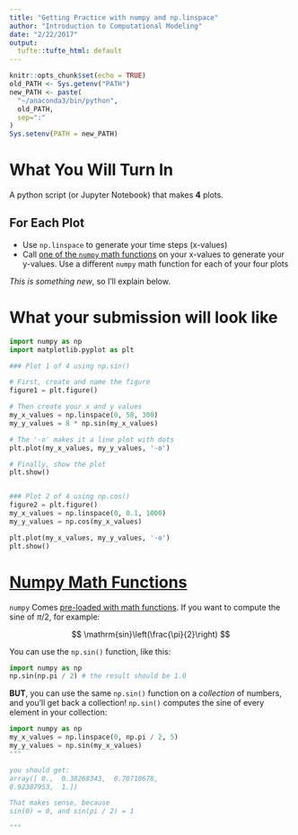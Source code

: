 ```yaml
---
title: "Getting Practice with numpy and np.linspace"
author: "Introduction to Computational Modeling"
date: "2/22/2017"
output: 
  tufte::tufte_html: default
---
```


```r
knitr::opts_chunk$set(echo = TRUE)
old_PATH <- Sys.getenv("PATH")
new_PATH <- paste(
  "~/anaconda3/bin/python",
  old_PATH,
  sep=":"
)
Sys.setenv(PATH = new_PATH)
```

# What You Will Turn In

A python script (or Jupyter Notebook) that makes **4** plots.

## For Each Plot

- Use `np.linspace` to generate your time steps (x-values)
- Call [one of the `numpy` math functions][1] on your x-values to generate your y-values. Use a different `numpy` math function for each of your four plots

*This is something new*, so I'll explain below.

# What your submission will look like

```python
import numpy as np
import matplotlib.pyplot as plt

### Plot 1 of 4 using np.sin()

# First, create and name the figure
figure1 = plt.figure()

# Then create your x and y values
my_x_values = np.linspace(0, 58, 300)
my_y_values = 8 * np.sin(my_x_values)

# The '-o' makes it a line plot with dots
plt.plot(my_x_values, my_y_values, '-o')

# Finally, show the plot
plt.show()


### Plot 2 of 4 using np.cos()
figure2 = plt.figure()
my_x_values = np.linspace(0, 0.1, 1000)
my_y_values = np.cos(my_x_values)

plt.plot(my_x_values, my_y_values, '-o')
plt.show()
```

# [Numpy Math Functions][1]

`numpy` Comes [pre-loaded with math functions][1]. If you want to compute the sine of $\pi/2$, for example:

$$ \mathrm{sin}\left(\frac{\pi}{2}\right) $$

You can use the `np.sin()` function, like this:

```python
import numpy as np
np.sin(np.pi / 2) # the result should be 1.0
```

**BUT**, you can use the same `np.sin()` function on a _collection_ of numbers, and you'll get back a collection! `np.sin()` computes the sine of every element in your collection:

```python
import numpy as np
my_x_values = np.linspace(0, np.pi / 2, 5)
my_y_values = np.sin(my_x_values)
"""

you should get: 
array([ 0.,  0.38268343,  0.70710678,  
0.92387953,  1.])

That makes sense, because 
sin(0) = 0, and sin(pi / 2) = 1

"""
```

[1]: https://docs.scipy.org/doc/numpy/reference/routines.math.html

